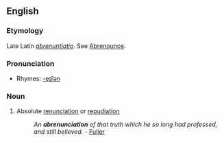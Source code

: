 ==English==

===Etymology===
Late Latin ''[[abrenuntiatio]]''. See [[Abrenounce]].

===Pronunciation===
*Rhymes: [[Rhymes:English:-eɪʃǝn|-eɪʃǝn]]

===Noun===
{{en-noun}}

# {{obsolete}} Absolute [[renunciation]] or [[repudiation]]
#:''An '''abrenunciation''' of that truth which he so long had professed, and still believed.'' - [[Fuller]]